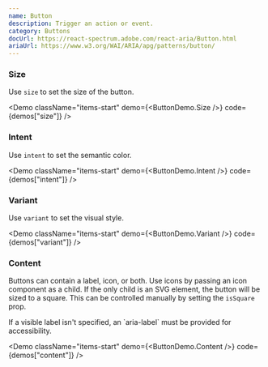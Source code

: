 ```yaml
---
name: Button
description: Trigger an action or event.
category: Buttons
docUrl: https://react-spectrum.adobe.com/react-aria/Button.html
ariaUrl: https://www.w3.org/WAI/ARIA/apg/patterns/button/
---
```


### Size

Use `size` to set the size of the button.

<Demo className="items-start" demo={<ButtonDemo.Size />} code={demos["size"]} />

### Intent

Use `intent` to set the semantic color.

<Demo
  className="items-start"
  demo={<ButtonDemo.Intent />}
  code={demos["intent"]}
/>

### Variant

Use `variant` to set the visual style.

<Demo
  className="items-start"
  demo={<ButtonDemo.Variant />}
  code={demos["variant"]}
/>

### Content

Buttons can contain a label, icon, or both. Use icons by passing an icon
component as a child. If the only child is an SVG element, the button will be
sized to a square. This can be controlled manually by setting the `isSquare`
prop.

<Note>
  If a visible label isn't specified, an `aria-label` must be provided for
  accessibility.
</Note>

<Demo
  className="items-start"
  demo={<ButtonDemo.Content />}
  code={demos["content"]}
/>
